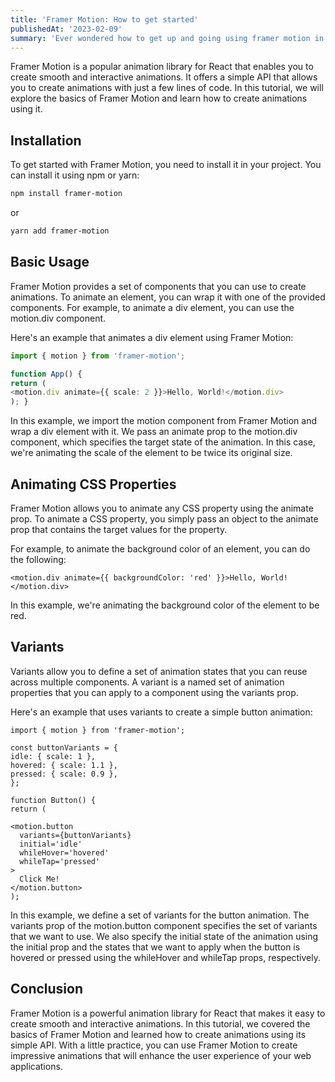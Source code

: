 ```yaml
---
title: 'Framer Motion: How to get started'
publishedAt: '2023-02-09'
summary: 'Ever wondered how to get up and going using framer motion in react? This tutorial will show you how.'
---
```


Framer Motion is a popular animation library for React that enables you to create smooth and interactive animations. It offers a simple API that allows you to create animations with just a few lines of code. In this tutorial, we will explore the basics of Framer Motion and learn how to create animations using it.

## Installation

To get started with Framer Motion, you need to install it in your project. You can install it using npm or yarn:

```bash
npm install framer-motion
```

or

```bash
yarn add framer-motion
```

## Basic Usage

Framer Motion provides a set of components that you can use to create animations. To animate an element, you can wrap it with one of the provided components. For example, to animate a div element, you can use the motion.div component.

Here's an example that animates a div element using Framer Motion:

```ts
import { motion } from 'framer-motion';

function App() {
return (
<motion.div animate={{ scale: 2 }}>Hello, World!</motion.div>
); }
```

In this example, we import the motion component from Framer Motion and wrap
a div element with it. We pass an animate prop to the motion.div component, which
specifies the target state of the animation. In this case, we're animating the scale
of the element to be twice its original size.

## Animating CSS Properties

Framer Motion allows you to animate any CSS property using the animate prop. To animate a CSS property, you simply pass an object to the animate prop that contains the target values for the property.

For example, to animate the background color of an element, you can do the following:

```tsx
<motion.div animate={{ backgroundColor: 'red' }}>Hello, World!</motion.div>
```

In this example, we're animating the background color of the element to be red.

## Variants

Variants allow you to define a set of animation states that you can reuse across multiple components. A variant is a named set of animation properties that you can apply to a component using the variants prop.

Here's an example that uses variants to create a simple button animation:

```tsx
import { motion } from 'framer-motion';

const buttonVariants = {
idle: { scale: 1 },
hovered: { scale: 1.1 },
pressed: { scale: 0.9 },
};

function Button() {
return (

<motion.button
  variants={buttonVariants}
  initial='idle'
  whileHover='hovered'
  whileTap='pressed'
>
  Click Me!
</motion.button>
);
```

In this example, we define a set of variants for the button animation. The variants
prop of the motion.button component specifies the set of variants that we want to
use. We also specify the initial state of the animation using the initial prop and
the states that we want to apply when the button is hovered or pressed using the
whileHover and whileTap props, respectively.

## Conclusion

Framer Motion is a powerful animation library for React that makes it easy to create smooth and interactive animations. In this tutorial, we covered the basics of Framer Motion and learned how to create animations using its simple API. With a little practice, you can use Framer Motion to create impressive animations that will enhance the user experience of your web applications.